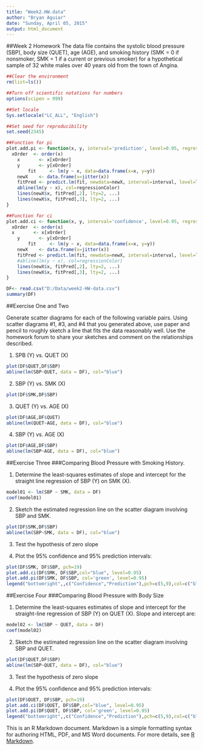 ```yaml
---
title: "Week2.HW.data"
author: "Bryan Aguiar"
date: "Sunday, April 05, 2015"
output: html_document
---
```

##Week 2 Homework
The  data	file contains	the	systolic	blood	pressure	(SBP),	body	size	(QUET),	age	(AGE),	and	smoking	history	(SMK	=	0	if	nonsmoker,	SMK	=	1	if	a	current	or	previous	smoker)	for	a	hypothetical sample	of	32	white	males	over	40	years	old	from	the	town	of	Angina.

```r
##Clear the environment
rm(list=ls())

##Turn off scientific notations for numbers
options(scipen = 999)  

##Set locale
Sys.setlocale("LC_ALL", "English") 

##Set seed for reproducibility
set.seed(2345)

##Function for pi
plot.add.pi <- function(x, y, interval='prediction', level=0.95, regressionColor='red', ...) {
  xOrder  <- order(x)
	x       <- x[xOrder]  
	y       <- y[xOrder]
        fit     <- lm(y ~ x, data=data.frame(x=x, y=y))
	newX    <- data.frame(x=jitter(x))
	fitPred <- predict.lm(fit, newdata=newX, interval=interval, level=level, ...)
	abline(lm(y ~ x), col=regressionColor)
	lines(newX$x, fitPred[,2], lty=2, ...)
	lines(newX$x, fitPred[,3], lty=2, ...)
}

##Function for ci
plot.add.ci <- function(x, y, interval='confidence', level=0.95, regressionColor='red', ...) {
  xOrder  <- order(x)
  x       <- x[xOrder]  
	y       <- y[xOrder]
        fit     <- lm(y ~ x, data=data.frame(x=x, y=y))
	newX    <- data.frame(x=jitter(x))
	fitPred <- predict.lm(fit, newdata=newX, interval=interval, level=level, ...)
	#abline(lm(y ~ x), col=regressionColor)
	lines(newX$x, fitPred[,2], lty=2, ...)
	lines(newX$x, fitPred[,3], lty=2, ...)
}

DF<- read.csv("D:/Data/week2-HW-data.csv")
summary(DF)
```

##Exercise One and Two

Generate	scatter	diagrams	for	each	of	the	following	variable	pairs.  Using  scatter	diagrams	#1,	#3,	and	#4	that	you	generated	above,	use	paper	and	pencil	to roughly	sketch	a	line	that	fits	the	data	reasonably	well.	Use	the	homework	forum to	share	your sketches	and	comment	on	the	relationships	described.

1. SPB	(Y) vs.	QUET	(X)
```r
plot(DF$QUET,DF$SBP)
abline(lm(SBP~QUET, data = DF), col="blue")
```

2. SBP  (Y) vs.	SMK	(X)
```r
plot(DF$SMK,DF$SBP)
```

3. QUET	(Y) vs.	AGE	(X)
```r
plot(DF$AGE,DF$QUET)
abline(lm(QUET~AGE, data = DF), col="blue")
```

4. SBP	(Y) vs.	AGE	(X)
```r
plot(DF$AGE,DF$SBP)
abline(lm(SBP~AGE, data = DF), col="blue")
```

##Exercise  Three
###Comparing	Blood	Pressure	with	Smoking	History.  

1. Determine  the	least-squares	estimates	of	slope	and	intercept for	the	straight line regression	of	SBP	(Y) on	SMK	(X).
```r
model01 <- lm(SBP ~ SMK, data = DF)
coef(model01)
```

2. Sketch  the  estimated	regression	line	on	the	scatter	diagram	involving	SBP	and	SMK.		
```r
plot(DF$SMK,DF$SBP)
abline(lm(SBP~SMK, data = DF), col="blue")
```

3. Test  the	hypothesis	of	zero	slope

4. Plot the 95%	confidence and 95% prediction intervals:
```r
plot(DF$SMK, DF$SBP, pch=19)
plot.add.ci(DF$SMK, DF$SBP,col="blue", level=0.95)
plot.add.pi(DF$SMK, DF$SBP, col='green', level=0.95)
legend("bottomright",,c("Confidence","Prediction"),pch=c(5,9),col=c("blue","green"))
```

##Exercise  Four
###Comparing  Blood	Pressure	with	Body	Size

1. Determine  the	least-squares	estimates	of	slope	and	intercept	for	the	straight-line	regression	of	SBP	(Y) on	QUET	(X). Slope  and  intercept are:
```r
model02 <- lm(SBP ~ QUET, data = DF)
coef(model02)
```

2. Sketch  the	estimated	regression	line	on	the	scatter	diagram	involving	SBP	and	QUET.		
```r
plot(DF$QUET,DF$SBP)
abline(lm(SBP~QUET, data = DF), col="blue")
```

3. Test	the	hypothesis	of	zero	slope

4. Plot the 95%	confidence and 95% prediction intervals:
```r
plot(DF$QUET, DF$SBP, pch=19)
plot.add.ci(DF$QUET, DF$SBP,col="blue", level=0.95)
plot.add.pi(DF$QUET, DF$SBP, col='green', level=0.95)
legend("bottomright",,c("Confidence","Prediction"),pch=c(5,9),col=c("blue","green"))
```



This is an R Markdown document. Markdown is a simple formatting syntax for authoring HTML, PDF, and MS Word documents. For more details, see [R Markdown](http://rmarkdown.rstudio.com).